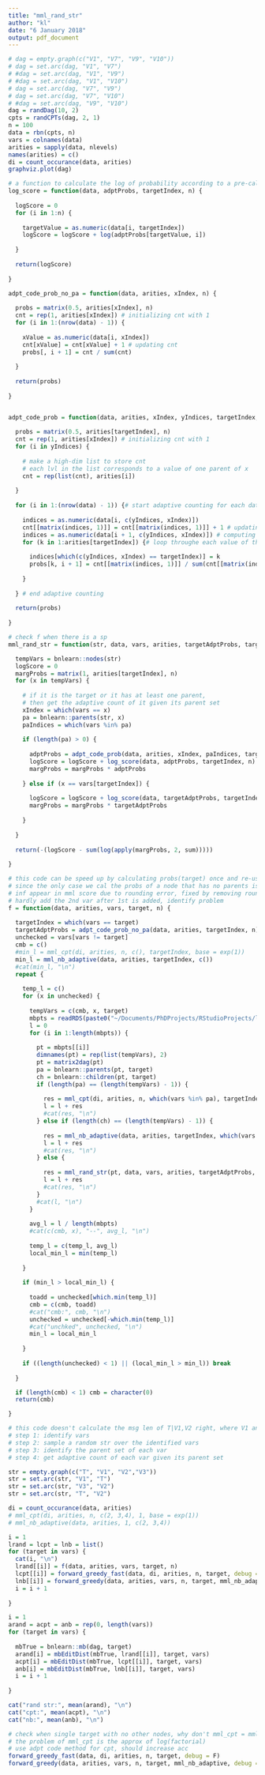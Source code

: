 ```yaml
---
title: "mml_rand_str"
author: "kl"
date: "6 January 2018"
output: pdf_document
---
```


```r
# dag = empty.graph(c("V1", "V7", "V9", "V10"))
# dag = set.arc(dag, "V1", "V7")
# #dag = set.arc(dag, "V1", "V9")
# #dag = set.arc(dag, "V1", "V10")
# dag = set.arc(dag, "V7", "V9")
# dag = set.arc(dag, "V7", "V10")
# #dag = set.arc(dag, "V9", "V10")
dag = randDag(10, 2)
cpts = randCPTs(dag, 2, 1)
n = 100
data = rbn(cpts, n)
vars = colnames(data)
arities = sapply(data, nlevels)
names(arities) = c()
di = count_occurance(data, arities)
graphviz.plot(dag)
```

```r
# a function to calculate the log of probability according to a pre-cal prob table and data
log_score = function(data, adptProbs, targetIndex, n) {
  
  logScore = 0  
  for (i in 1:n) {
    
    targetValue = as.numeric(data[i, targetIndex])
    logScore = logScore + log(adptProbs[targetValue, i])
      
  }
  
  return(logScore)
  
}

adpt_code_prob_no_pa = function(data, arities, xIndex, n) {
  
  probs = matrix(0.5, arities[xIndex], n)
  cnt = rep(1, arities[xIndex]) # initializing cnt with 1
  for (i in 1:(nrow(data) - 1)) {
    
    xValue = as.numeric(data[i, xIndex])
    cnt[xValue] = cnt[xValue] + 1 # updating cnt
    probs[, i + 1] = cnt / sum(cnt)
    
  }
  
  return(probs)
  
}


adpt_code_prob = function(data, arities, xIndex, yIndices, targetIndex, n) {
  
  probs = matrix(0.5, arities[targetIndex], n) 
  cnt = rep(1, arities[xIndex]) # initializing cnt with 1
  for (i in yIndices) {
    
    # make a high-dim list to store cnt
    # each lvl in the list corresponds to a value of one parent of x
    cnt = rep(list(cnt), arities[i])
    
  }
  
  for (i in 1:(nrow(data) - 1)) {# start adaptive counting for each data point
  
    indices = as.numeric(data[i, c(yIndices, xIndex)])
    cnt[[matrix(indices, 1)]] = cnt[[matrix(indices, 1)]] + 1 # updating cnt
    indices = as.numeric(data[i + 1, c(yIndices, xIndex)]) # computing prob from 2nd data point
    for (k in 1:arities[targetIndex]) {# loop throughe each value of the target 
      
      indices[which(c(yIndices, xIndex) == targetIndex)] = k
      probs[k, i + 1] = cnt[[matrix(indices, 1)]] / sum(cnt[[matrix(indices[-length(indices)], 1)]])
      
    }
    
  } # end adaptive counting
  
  return(probs)
  
}

# check f when there is a sp
mml_rand_str = function(str, data, vars, arities, targetAdptProbs, targetIndex, n) {

  tempVars = bnlearn::nodes(str)
  logScore = 0 
  margProbs = matrix(1, arities[targetIndex], n)
  for (x in tempVars) {
    
    # if it is the target or it has at least one parent,  
    # then get the adaptive count of it given its parent set
    xIndex = which(vars == x)
    pa = bnlearn::parents(str, x)
    paIndices = which(vars %in% pa)
    
    if (length(pa) > 0) {
      
      adptProbs = adpt_code_prob(data, arities, xIndex, paIndices, targetIndex, n)
      logScore = logScore + log_score(data, adptProbs, targetIndex, n)
      margProbs = margProbs * adptProbs
    
    } else if (x == vars[targetIndex]) {
      
      logScore = logScore + log_score(data, targetAdptProbs, targetIndex, n)
      margProbs = margProbs * targetAdptProbs
      
    }
        
  }
  
  return(-(logScore - sum(log(apply(margProbs, 2, sum)))))
  
}

# this code can be speed up by calculating probs(target) once and re-use it 
# since the only case we cal the probs of a node that has no parents is when this node is the target
# inf appear in mml score due to rounding error, fixed by removing round to 2nd digit
# hardly add the 2nd var after 1st is added, identify problem
f = function(data, arities, vars, target, n) {
  
  targetIndex = which(vars == target)
  targetAdptProbs = adpt_code_prob_no_pa(data, arities, targetIndex, n)
  unchecked = vars[vars != target]
  cmb = c()
  #min_l = mml_cpt(di, arities, n, c(), targetIndex, base = exp(1))
  min_l = mml_nb_adaptive(data, arities, targetIndex, c())
  #cat(min_l, "\n")
  repeat {
    
    temp_l = c()
    for (x in unchecked) {
      
      tempVars = c(cmb, x, target)
      mbpts = readRDS(paste0("~/Documents/PhDProjects/RStudioProjects/local2global/MBPTs/", length(tempVars) - 1, ".rds"))
      l = 0 
      for (i in 1:length(mbpts)) {
        
        pt = mbpts[[i]]
        dimnames(pt) = rep(list(tempVars), 2)
        pt = matrix2dag(pt)
        pa = bnlearn::parents(pt, target)
        ch = bnlearn::children(pt, target)
        if (length(pa) == (length(tempVars) - 1)) {
          
          res = mml_cpt(di, arities, n, which(vars %in% pa), targetIndex, base = exp(1))        
          l = l + res
          #cat(res, "\n")
        } else if (length(ch) == (length(tempVars) - 1)) {
          
          res = mml_nb_adaptive(data, arities, targetIndex, which(vars %in% ch))
          l = l + res
          #cat(res, "\n")
        } else {
          
          res = mml_rand_str(pt, data, vars, arities, targetAdptProbs, targetIndex, n)
          l = l + res
          #cat(res, "\n")
        }
        #cat(l, "\n")
      }
      
      avg_l = l / length(mbpts)
      #cat(c(cmb, x), "--", avg_l, "\n")
      
      temp_l = c(temp_l, avg_l)
      local_min_l = min(temp_l)
      
    }
    
    if (min_l > local_min_l) {
        
      toadd = unchecked[which.min(temp_l)]
      cmb = c(cmb, toadd)
      #cat("cmb:", cmb, "\n")
      unchecked = unchecked[-which.min(temp_l)]
      #cat("unchked", unchecked, "\n")
      min_l = local_min_l
        
    }
    
    if ((length(unchecked) < 1) || (local_min_l > min_l)) break
    
  }

  if (length(cmb) < 1) cmb = character(0)
  return(cmb)

}

```

```r
# this code doesn't calculate the msg len of T|V1,V2 right, where V1 and V2 are both parents of T
# step 1: identify vars
# step 2: sample a random str over the identified vars
# step 3: identify the parent set of each var
# step 4: get adaptive count of each var given its parent set

str = empty.graph(c("T", "V1", "V2","V3"))
str = set.arc(str, "V1", "T")
str = set.arc(str, "V3", "V2")
str = set.arc(str, "T", "V2")

di = count_occurance(data, arities)
# mml_cpt(di, arities, n, c(2, 3,4), 1, base = exp(1))
# mml_nb_adaptive(data, arities, 1, c(2, 3,4))
```

```r
i = 1
lrand = lcpt = lnb = list()
for (target in vars) {
  cat(i, "\n")
  lrand[[i]] = f(data, arities, vars, target, n) 
  lcpt[[i]] = forward_greedy_fast(data, di, arities, n, target, debug = F)
  lnb[[i]] = forward_greedy(data, arities, vars, n, target, mml_nb_adaptive, debug = F)
  i = i + 1
  
}

i = 1
arand = acpt = anb = rep(0, length(vars))
for (target in vars) {
  
  mbTrue = bnlearn::mb(dag, target)
  arand[i] = mbEditDist(mbTrue, lrand[[i]], target, vars)
  acpt[i] = mbEditDist(mbTrue, lcpt[[i]], target, vars)
  anb[i] = mbEditDist(mbTrue, lnb[[i]], target, vars)
  i = i + 1
  
}

cat("rand str:", mean(arand), "\n")
cat("cpt:", mean(acpt), "\n")
cat("nb:", mean(anb), "\n")

```


```r
# check when single target with no other nodes, why don't mml_cpt = mml_nb?
# the problem of mml_cpt is the approx of log(factorial)
# use adpt code method for cpt, should increase acc 
forward_greedy_fast(data, di, arities, n, target, debug = F)
forward_greedy(data, arities, vars, n, target, mml_nb_adaptive, debug = F)
```


